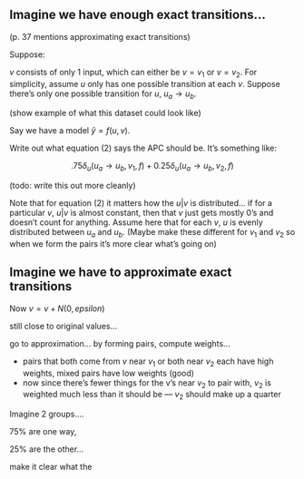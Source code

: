 ## Imagine we have enough exact transitions...

(p. 37 mentions approximating exact transitions)

Suppose:

$v$ consists of only 1 input, which can either be $v=v_1$ or $v=v_2$. For simplicity, assume $u$ only has one possible transition at each $v$. Suppose there's only one possible transition for $u$, $u_a \rightarrow u_b$.

(show example of what this dataset could look like)

Say we have a model $\hat{y} = f(u,v)$. 

Write out what equation (2) says the APC should be. It's something like:

$$.75 \delta_u(u_a \rightarrow u_b, v_1, f) + 0.25 \delta_u(u_a \rightarrow u_b, v_2, f)$$

(todo: write this out more cleanly)

Note that for equation (2) it matters how the $u | v$ is distributed... if for a particular $v$, $u | v$ is almost constant, then that $v$ just gets mostly 0's and doesn't count for anything. Assume here that for each $v$, $u$ is evenly distributed between $u_a$ and $u_b$. (Maybe make these different for $v_1$ and $v_2$ so when we form the pairs it's more clear what's going on)


## Imagine we have to approximate exact transitions

Now $v = v + N(0,epsilon)$

still close to original values...

go to approximation... by forming pairs, compute weights...

* pairs that both come from $v$ near $v_1$ or both near $v_2$ each have high weights, mixed pairs have low weights (good)
* now since there's fewer things for the v's near $v_2$ to pair with, $v_2$ is weighted much less than it should be --- $v_2$ should make up a quarter  


Imagine 2 groups....

75% are one way, 

25% are the other...

make it clear what the 